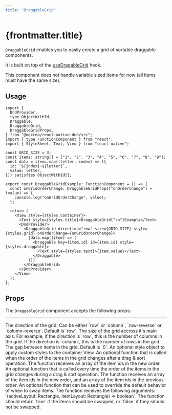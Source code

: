```yaml
---
title: "DraggableGrid"
---
```


# {frontmatter.title}

`DraggableGrid` enables you to easily create a grid of sortable draggable components.

It is built on top of the [useDragableGrid](./../hooks/usedraggablegrid) hook.

This component does not handle variable sized items for now (all items must have the same size).

## Usage

```tsx
import {
  DndProvider,
  type ObjectWithId,
  Draggable,
  DraggableGrid,
  DraggableGridProps,
} from "@mgcrea/react-native-dnd/src";
import { type FunctionComponent } from "react";
import { StyleSheet, Text, View } from "react-native";

const GRID_SIZE = 3;
const items: string[] = ["1", "2", "3", "4", "5", "6", "7", "8", "9"];
const data = items.map((letter, index) => ({
  id: `${index}-${letter}`,
  value: letter,
})) satisfies ObjectWithId[];

export const DraggableGridExample: FunctionComponent = () => {
  const onGridOrderChange: DraggableGridProps["onOrderChange"] = (value) => {
    console.log("onGridOrderChange", value);
  };

  return (
    <View style={styles.container}>
      <Text style={styles.title}>DraggableGrid{"\n"}Example</Text>
      <DndProvider>
        <DraggableGrid direction="row" size={GRID_SIZE} style={styles.grid} onOrderChange={onGridOrderChange}>
          {data.map((item) => (
            <Draggable key={item.id} id={item.id} style={styles.draggable}>
              <Text style={styles.text}>{item.value}</Text>
            </Draggable>
          ))}
        </DraggableGrid>
      </DndProvider>
    </View>
  );
};
```

## Props

The `DraggableGrid` component accepts the following props:

---

<Properties>
  <Property name="direction" type="FlexStyle['flexDirection']" optional defaultValue={`row`}>
    The direction of the grid. Can be either `row` or `column`, `row-reverse` or `column-reverse`. Default is
    `row`.
  </Property>
  <Property name="size" type="number">
    The size of the grid accross it's main axis. For example, if the direction is `row`, this is the number of
    columns in the grid. If the direction is `column`, this is the number of rows in the grid.
  </Property>
  <Property name="gap" type="number" optional defaultValue={`0`}>
    The gap between items in the grid. Default is `0`.
  </Property>
  <Property name="style" type="ViewStyle" optional>
    An optional style object to apply custom styles to the container View.
  </Property>
  <Property name="onOrderChange" type="(order: UniqueIdentifier[]) => void" optional>
    An optional function that is called when the order of the items in the grid changes after a drag & sort
    operation. The function receives an array of the item ids in the new order.
  </Property>
  <Property
    name="onOrderUpdate"
    type="(nextOrder: UniqueIdentifier[], prevOrder: UniqueIdentifier[]) => void"
    optional
  >
    An optional function that is called every time the order of the items in the grid changes during a drag &
    sort operation. The function receives an array of the item ids in the new order, and an array of the item
    ids in the previous order.
  </Property>
  <Property name="shouldSwapWorklet" type="ShouldSwapWorklet" optional>
    An optional function that can be used to override the default behavior of when to swap items. The function
    receives the following arguments: `(activeLayout: Rectangle, itemLayout: Rectangle) => boolean`. The
    function should return `true` if the items should be swapped, or `false` if they should not be swapped.
  </Property>
</Properties>
